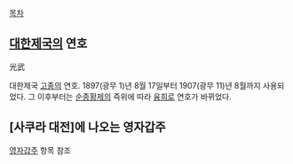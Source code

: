 [[목차]]

== [[대한제국]]의 연호 ==
光武

대한제국 [[고종]]의 연호. 1897(광무 1)년 8월 17일부터 1907(광무 11)년 8월까지 사용되었다. 그 이후부터는 [[순종]]황제의 즉위에 따라 [[융희]]로 연호가 바뀌었다.

== [사쿠라 대전]에 나오는 영자갑주 ==
[[영자갑주]] 항목 참조
